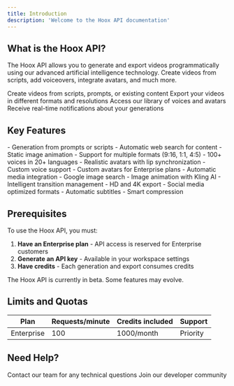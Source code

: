```yaml
---
title: Introduction
description: 'Welcome to the Hoox API documentation'
---
```


## What is the Hoox API?

The Hoox API allows you to generate and export videos programmatically using our advanced artificial intelligence technology. Create videos from scripts, add voiceovers, integrate avatars, and much more.

<CardGroup cols={2}>
  <Card
    title="Video Generation"
    icon="video"
    href="/video-generation/overview"
  >
    Create videos from scripts, prompts, or existing content
  </Card>
  <Card
    title="Custom Export"
    icon="download"
    href="/video-export/overview"
  >
    Export your videos in different formats and resolutions
  </Card>
  <Card
    title="Resources"
    icon="microphone"
    href="/resources/voices"
  >
    Access our library of voices and avatars
  </Card>
  <Card
    title="Webhooks"
    icon="webhook"
    href="/webhooks/overview"
  >
    Receive real-time notifications about your generations
  </Card>
</CardGroup>

## Key Features

<AccordionGroup>
  <Accordion title="AI Video Generation">
    - Generation from prompts or scripts
    - Automatic web search for content
    - Static image animation
    - Support for multiple formats (9:16, 1:1, 4:5)
  </Accordion>

  <Accordion title="Voices and Avatars">
    - 100+ voices in 20+ languages
    - Realistic avatars with lip synchronization
    - Custom voice support
    - Custom avatars for Enterprise plans
  </Accordion>

  <Accordion title="Media and B-rolls">
    - Automatic media integration
    - Google image search
    - Image animation with Kling AI
    - Intelligent transition management
  </Accordion>

  <Accordion title="Export and Formats">
    - HD and 4K export
    - Social media optimized formats
    - Automatic subtitles
    - Smart compression
  </Accordion>
</AccordionGroup>

## Prerequisites

To use the Hoox API, you must:

1. **Have an Enterprise plan** - API access is reserved for Enterprise customers
2. **Generate an API key** - Available in your workspace settings
3. **Have credits** - Each generation and export consumes credits

<Warning>
  The Hoox API is currently in beta. Some features may evolve.
</Warning>

## Limits and Quotas

| Plan | Requests/minute | Credits included | Support |
|------|----------------|------------------|---------|
| Enterprise | 100 | 1000/month | Priority |

## Need Help?

<CardGroup cols={2}>
  <Card
    title="Technical Support"
    icon="headset"
    href="mailto:support@hoox.video"
  >
    Contact our team for any technical questions
  </Card>
  <Card
    title="Discord Community"
    icon="discord"
    href="https://discord.gg/hoox"
  >
    Join our developer community
  </Card>
</CardGroup>